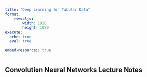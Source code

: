```yaml
---
title: "Deep Learning for Tabular Data"
format: 
    revealjs:
        width: 1920
        height: 1080
execute: 
  echo: true
  eval: true

embed-resources: true
---
```


## Convolution Neural Networks Lecture Notes

